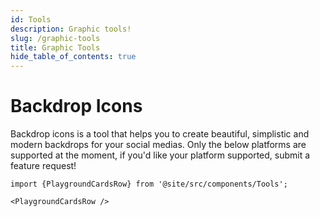 ```yaml
---
id: Tools
description: Graphic tools!
slug: /graphic-tools
title: Graphic Tools
hide_table_of_contents: true
---
```


# Backdrop Icons

Backdrop icons is a tool that helps you to create beautiful, simplistic and modern backdrops for your social medias. Only the below platforms are supported at the moment, if you'd like your platform supported, submit a feature request!

```mdx-code-block
import {PlaygroundCardsRow} from '@site/src/components/Tools';

<PlaygroundCardsRow />
```
